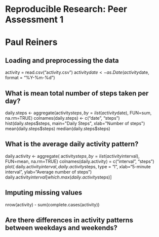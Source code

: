 # Reproducible Research: Peer Assessment 1
# Paul Reiners


## Loading and preprocessing the data
activity = read.csv("activity.csv")
activity$date <- as.Date(activity$date, format = "%Y-%m-%d")


## What is mean total number of steps taken per day?
daily.steps <- 
        aggregate(activity$steps, by=list(activity$date), FUN=sum, na.rm=TRUE)
colnames(daily.steps) <- c("date", "steps")
hist(daily.steps$steps, main="Daily Steps", xlab="Number of steps")
mean(daily.steps$steps)
median(daily.steps$steps)


## What is the average daily activity pattern?
daily.activity <- 
        aggregate(
                activity$steps, by=list(activity$interval), FUN=mean, 
                na.rm=TRUE)
colnames(daily.activity) = c("interval", "steps")
plot(
        daily.activity$interval, daily.activity$steps, type = "l", 
        xlab="5-minute interval", ylab="Average number of steps")
daily.activity$interval[which.max(daily.activity$steps)]

## Imputing missing values
nrow(activity) - sum(complete.cases(activity))


## Are there differences in activity patterns between weekdays and weekends?
